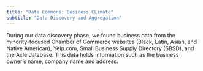 ```yaml
---
title: "Data Commons: Business CLimate"
subtitle: "Data Discovery and Aggregation"
---
```


During our data discovery phase, we found business data from the minority-focused Chamber of Commerce websites (Black, Latin, Asian, and Native American), Yelp.com, Small Business Supply Directory (SBSD), and the Axle database. This data holds information such as the business owner's name, company name and address.




